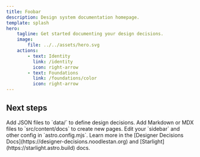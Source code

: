 ```yaml
---
title: Foobar
description: Design system documentation homepage.
template: splash
hero:
    tagline: Get started documenting your design decisions.
    image:
        file: ../../assets/hero.svg
    actions:
        - text: Identity
          link: /identity
          icon: right-arrow
        - text: Foundations
          link: /foundations/color
          icon: right-arrow
---
```



## Next steps

<CardGrid stagger>
    <Card title="Add new decisions" icon="add-document">
        Add JSON files to `data/` to define design decisions.
    </Card>
    <Card title="Add new pages" icon="add-document">
        Add Markdown or MDX files to `src/content/docs` to create new pages.
    </Card>
    <Card title="Configure your site" icon="setting">
        Edit your `sidebar` and other config in `astro.config.mjs`.
    </Card>
    <Card title="Read the docs" icon="open-book">
        Learn more in the [Designer Decisions
        Docs](https://designer-decisions.noodlestan.org) and
        [Starlight](https://starlight.astro.build) docs.
    </Card>
</CardGrid>
